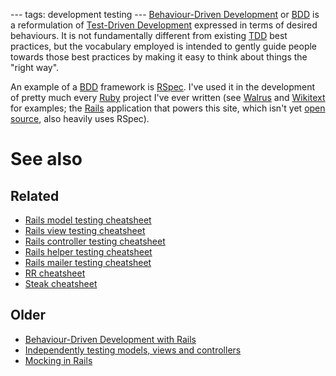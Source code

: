 ---
tags: development testing
---
[[Behaviour-Driven Development]] or [[BDD]] is a reformulation of [[Test-Driven Development]] expressed in terms of desired behaviours. It is not fundamentally different from existing [[TDD]] best practices, but the vocabulary employed is intended to gently guide people towards those best practices by making it easy to think about things the "right way".

An example of a [[BDD]] framework is [[RSpec]]. I've used it in the development of pretty much every [[Ruby]] project I've ever written (see [[Walrus]] and [[Wikitext]] for examples; the [[Rails]] application that powers this site, which isn't yet [[open source]], also heavily uses RSpec).

= See also =

== Related ==

* [[Rails model testing cheatsheet]]
* [[Rails view testing cheatsheet]]
* [[Rails controller testing cheatsheet]]
* [[Rails helper testing cheatsheet]]
* [[Rails mailer testing cheatsheet]]
* [[RR cheatsheet]]
* [[Steak cheatsheet]]

== Older ==

* [[Behaviour-Driven Development with Rails]]
* [[Independently testing models, views and controllers]]
* [[Mocking in Rails]]
